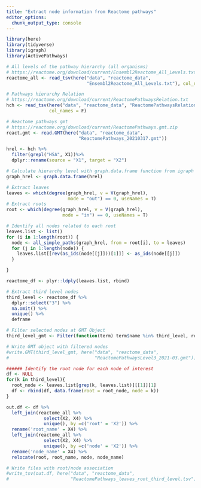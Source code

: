 ```yaml
---
title: "Extract node information from Reactome pathways"
editor_options: 
  chunk_output_type: console
---
```


```r
library(here)
library(tidyverse)
library(igraph)
library(ActivePathways)
```

```r
# All levels of the pathway hierarchy (all organisms)
# https://reactome.org/download/current/Ensembl2Reactome_All_Levels.txt
reactome_all <- read_tsv(here("data", "reactome_data", 
                              "Ensembl2Reactome_All_Levels.txt"), col_names = F)

# Pathways hierarchy Relation
# https://reactome.org/download/current/ReactomePathwaysRelation.txt
hch <- read_tsv(here("data", "reactome_data", "ReactomePathwaysRelation.txt"),
                col_names = F)

# Reactome pathways gmt
# https://reactome.org/download/current/ReactomePathways.gmt.zip
react.gmt <- read.GMT(here("data", "reactome_data", 
                           "ReactomePathways_20210317.gmt"))
```

```r
hrel <- hch %>% 
  filter(grepl("HSA", X1))%>% 
  dplyr::rename(source = "X1", target = "X2")

# Calculate hierarchy level with graph.data.frame function from igraph pkg
graph_hrel <- graph.data.frame(hrel)

# Extract leaves
leaves <- which(degree(graph_hrel, v = V(graph_hrel), 
                       mode = "out") == 0, useNames = T)
# Extract roots
root <- which(degree(graph_hrel, v = V(graph_hrel), 
                     mode = "in") == 0, useNames = T)

# Identify all nodes related to each root 
leaves.list <- list()
for (i in 1:length(root)) {
  node <- all_simple_paths(graph_hrel, from = root[i], to = leaves)
  for (j in 1:length(node)) {
    leaves.list[[rev(as_ids(node[[j]]))[1]]] <- as_ids(node[[j]])
  }

}

reactome_df <- plyr::ldply(leaves.list, rbind)

# Extract third level nodes
third_level <- reactome_df %>% 
  dplyr::select("3") %>% 
  na.omit() %>% 
  unique() %>%
  deframe

# Filter selected nodes at GMT Object
third_level_gmt <- Filter(function(term) term$name %in% third_level, react.gmt)

# Write GMT object with filtered nodes
#write.GMT(third_level_gmt, here("data", "reactome_data",
#                                "ReactomePathwaysLevel3_2021-03.gmt"))

###### Identify the root node for each node of interest
df <- NULL
for(k in third_level){
  root_node <- leaves.list[grep(k, leaves.list)][[1]][1]
  df <- rbind(df, data.frame(root = root_node, node = k))
}

out.df <- df %>%
  left_join(reactome_all %>% 
              select(X2, X4) %>% 
              unique(), by =c('root' = 'X2')) %>% 
  rename('root_name' = X4) %>% 
  left_join(reactome_all %>% 
              select(X2, X4) %>% 
              unique(), by =c('node' = 'X2')) %>% 
  rename('node_name' = X4) %>% 
  relocate(root, root_name, node, node_name)

# Write files with root/node association
#write_tsv(out.df, here("data", "reactome_data", 
#                       "ReactomePathways_leaves_root_third_level.tsv"))
```

